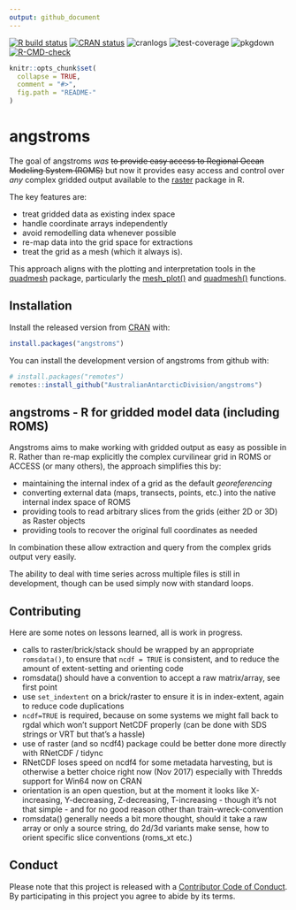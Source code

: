 ```yaml
---
output: github_document
---
```



<!-- badges: start -->
[![R build status](https://github.com/AustralianAntarcticDivision/angstroms/workflows/R-CMD-check/badge.svg)](https://github.com/AustralianAntarcticDivision/angstroms/actions)
 [![CRAN status](http://www.r-pkg.org/badges/version/angstroms)](https://cran.r-project.org/package=angstroms)
 ![cranlogs](http://cranlogs.r-pkg.org./badges/angstroms)
 ![test-coverage](https://github.com/AustralianAntarcticDivision/angstroms/workflows/test-coverage/badge.svg)
![pkgdown](https://github.com/AustralianAntarcticDivision/angstroms/workflows/pkgdown/badge.svg)
[![R-CMD-check](https://github.com/AustralianAntarcticDivision/angstroms/actions/workflows/R-CMD-check.yaml/badge.svg)](https://github.com/AustralianAntarcticDivision/angstroms/actions/workflows/R-CMD-check.yaml)
<!-- badges: end -->

<!-- README.md is generated from README.Rmd. Please edit that file -->

```r
knitr::opts_chunk$set(
  collapse = TRUE,
  comment = "#>",
  fig.path = "README-"
)
```

# angstroms

The goal of angstroms *was* ~~to provide easy access to Regional Ocean Modeling System (ROMS)~~ but now it provides
easy access and control over *any* complex gridded output available to the [raster](https://CRAN.R-project.org/package=raster) package in R. 

The key features are: 

* treat gridded data as existing index space
* handle coordinate arrays independently 
* avoid remodelling data whenever possible
* re-map data into the grid space for extractions
* treat the grid as a mesh (which it always is). 


This approach aligns with the plotting and interpretation tools in the [quadmesh](https://CRAN.R-project.org/package=quadmesh) package, particularly the [mesh_plot()](https://hypertidy.github.io/quadmesh/reference/mesh_plot.html) and [quadmesh()](https://hypertidy.github.io/quadmesh/reference/quadmesh.html) functions. 


## Installation

Install the released version from [CRAN](https://CRAN.R-project.org/) with: 

```r
install.packages("angstroms")
```

You can install the development version of angstroms from github with:

```r
# install.packages("remotes")
remotes::install_github("AustralianAntarcticDivision/angstroms")
```

## angstroms - R for gridded model data (including ROMS)

Angstroms aims to make working with gridded output as easy as possible in R. 
Rather than re-map explicitly the complex curvilinear grid in ROMS or ACCESS (or many others), the approach simplifies this by: 

* maintaining the internal index of a grid as the default *georeferencing* 
* converting external data (maps, transects, points, etc.) into the native internal index space of ROMS
* providing tools to read arbitrary slices from the grids (either 2D or 3D) as Raster objects
* providing tools to recover the original full coordinates as needed

In combination these allow extraction and query from the complex grids output very easily. 


The ability to deal with time series across multiple files is still in development, though can be used simply now with standard loops. 


## Contributing

Here are some notes on lessons learned, all is work in progress. 

* calls to raster/brick/stack should be wrapped by an appropriate `romsdata()`, to ensure that `ncdf = TRUE` is consistent, and to reduce the amount of extent-setting and orienting code
* romsdata() should have a convention to accept a raw matrix/array, see first point
* use `set_indextent` on a brick/raster to ensure it is in index-extent, again to reduce code duplications
* `ncdf=TRUE` is required, because on some systems we might fall back to rgdal which won't support NetCDF properly (can be done with SDS strings or VRT but that's a hassle)
* use of raster (and so ncdf4) package could be better done more directly with RNetCDF / tidync
* RNetCDF loses speed on ncdf4 for some metadata harvesting, but is otherwise a better choice right now (Nov 2017) especially with Thredds support for Win64 now on CRAN
* orientation is an open question, but at the moment it looks like X-increasing, Y-decreasing, Z-decreasing, T-increasing - though it's not that simple - and for no good reason other than train-wreck-convention
* romsdata() generally needs a bit more thought, should it take a raw array or only a source string, do 2d/3d variants make sense, how to orient specific slice conventions (roms_xt etc.)



## Conduct

Please note that this project is released with a [Contributor Code of Conduct](CONDUCT.md). By participating in this project you agree to abide by its terms.
